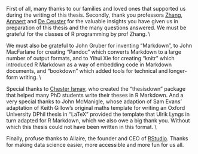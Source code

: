 First of all, many thanks to our families and loved ones that supported us during the writing of this thesis. Secondly, thank you professors [Zhang](https://www.antwerpmanagementschool.be/nl/faculty/hairui-zhang), [Annaert](https://www.antwerpmanagementschool.be/nl/faculty/jan-annaert) and [De Ceuster](https://www.antwerpmanagementschool.be/nl/faculty/marc-de-ceuster) for the valuable insights you have given us in preparation of this thesis and the many questions answered. We must be grateful for the classes of R programming by prof Zhang. \\

We must also be grateful to John Gruber for inventing "Markdown", to John MacFarlane for creating "Pandoc" which converts Markdown to a large number of output formats, and to Yihui Xie for creating "knitr" which introduced R Markdown as a way of embedding code in Markdown documents, and "bookdown" which added tools for technical and longer-form writing. \\

Special thanks to [Chester Ismay](http://chester.rbind.io), who created the "thesisdown" package that helped many PhD students write their theses in R Markdown. And a very special thanks to John McManigle, whose adaption of Sam Evans' adaptation of Keith Gillow's original maths template for writing an Oxford University DPhil thesis in "LaTeX" provided the template that Ulrik Lyngs in turn adapted for R Markdown, which we also owe a big thank you. Without which this thesis could not have been written in this format. \\

Finally, profuse thanks to Allaire, the founder and CEO of [RStudio](http://rstudio.com). Thanks for making data science easier, more accessible and more fun for us all.

\begin{flushright}
Enjo Faes \\
Stephane Mertens de Wilmars \\
Filippo Pratesi \\
Antwerp Management School, Antwerp \\
27 June 2021
\end{flushright}
